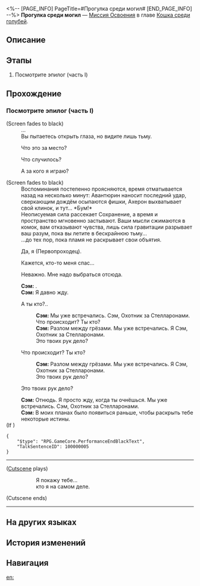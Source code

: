 <%-- [PAGE_INFO]
PageTitle=#Прогулка среди могил#
[END_PAGE_INFO] --%>
{{Дополнить|Диалоги.}}
{{Миссия Инфобокс
|id              = 1032001
|Название        = 
|Изображение     = Миссия Прогулка среди могил.png
|Тип             = Миссия Освоения
|Событие         = 
|Глава           = Кошка среди голубей
|Условия         = Завершена [[Миссия Освоения]] «[[Прогулка среди могил]]»
|Персонажи       = Первопроходец; Сэм
|СтартЛокация    = [[Пенакония]] — [[Отель «Грёзы» (Мир грёз)]]
|Мир             = Пенакония
|Предыдущая      = 
|Следующая       = Большое ограбление поезда
|Награды         = Опыт Освоения*900; Звёздный нефрит*110; Путеводитель путешественника*16; Вдали от огня*1 { text = Вдали от огня }; Какавача (Аватар)*1 { text = Какавача }; Citizen Hanunu*1 { text = Citizen Hanunu }; Кредиты*200 000
}}
'''Прогулка среди могил''' — [[Миссия Освоения]] в главе [[Кошка среди голубей]].

==Описание==
{{Описание|<!--официальное описание из Перекрёстка судеб-->}}

==Этапы==
# Посмотрите эпилог (часть I)

==Прохождение==
{{Дополнить}}

===Посмотрите эпилог (часть I)===
{{Описание миссии|тип=Миссия Освоения|локация=Отель «Грёзы» (Мир грёз)|История Пенаконии снова подходит к концу. Скоро наступит кульминация спектакля.}}
{{Диалог Начало}}
;(Screen fades to black)
:...
:Вы пытаетесь открыть глаза, но видите лишь тьму.
:{{Диалог|Стрелка}} Что это за место?
:{{Диалог|Стрелка}} Что случилось?
:{{Диалог|Стрелка}} А за кого я играю?
;(Screen fades to black)
:Воспоминания постепенно проясняются, время отматывается назад на несколько минут: Авантюрин наносит последний удар, сверкающим дождём осыпаются фишки, Ахерон выхватывает свой клинок, и тут... *Бум!*
:Неописуемая сила рассекает Сохранение, а время и пространство мгновенно застывают. Ваши мысли сжимаются в комок, вам отказывают чувства, лишь сила гравитации разрывает ваш разум, пока вы летите в бескрайнюю тьму...
:...до тех пор, пока пламя не раскрывает свои объятия.
:{{Диалог|Стрелка}} Да, я (Первопроходец).
:{{Диалог|Стрелка}} Кажется, кто-то меня спас...
:{{Диалог|Стрелка}} Неважно. Мне надо выбраться отсюда.
:'''Сэм:''' {{MC|ж=Очнулась|м=Очнулся}}.
:'''Сэм:''' Я давно жду.
:{{Диалог|Стрелка}} А ты кто?..
::'''Сэм:''' Мы уже встречались. Сэм, Охотник за Стелларонами.
::Что происходит? Ты кто?
::'''Сэм:''' Разлом между грёзами. Мы уже встречались. Я Сэм, Охотник за Стелларонами.
::Это твоих рук дело?
:{{Диалог|Стрелка}} Что происходит? Ты кто?
::'''Сэм:''' Разлом между грёзами. Мы уже встречались. Я Сэм, Охотник за Стелларонами.
::Это твоих рук дело?
:{{Диалог|Стрелка}} Это твоих рук дело?
:'''Сэм:''' Отнюдь. Я просто жду, когда ты очнёшься. Мы уже встречались. Сэм, Охотник за Стелларонами.
:'''Сэм:''' В моих планах было появиться раньше, чтобы раскрыть тебе некоторые истины.
:{{tx}}
;(If {{cx}}{{subst:void|<!--{"$type":"RPG.GameCore.ByCompareVersionFinalMainMission","MainMissionID":1032101}-->}})
<pre>{
	"$type": "RPG.GameCore.PerformanceEndBlackText",
	"TalkSentenceID": 100000005
}</pre>
----
;([[#Gallery|Cutscene]] plays)
::Я покажу тебе...
::кто я на самом деле.
;(Cutscene ends)
----
{{Диалог Конец}}

==На других языках==
{{На других языках
|en   = A Walk Among the Tombstones
|zhs  = 行过死荫之地
|zht  = 行過死蔭之地
|ja   = 墓場を往く死の影
|ko   = 무덤으로 향하다
|es   = Un paseo por el reino de la muerte
|fr   = Promenade parmi les morts
|ru   = Прогулка среди могил
|th   = ฝ่าดินแดนแห่งความตาย
|vi   = Đi Qua Vùng Đất Chết
|de   = Grabspaziergang
|id   = Melintasi Tanah Kematian
|pt   = Um Passeio Entre as Lápides
}}

==История изменений==
{{История изменений|3.5}}

==Навигация==
{{Миссия Освоения Навбокс|Глава }}

[[en:]]
